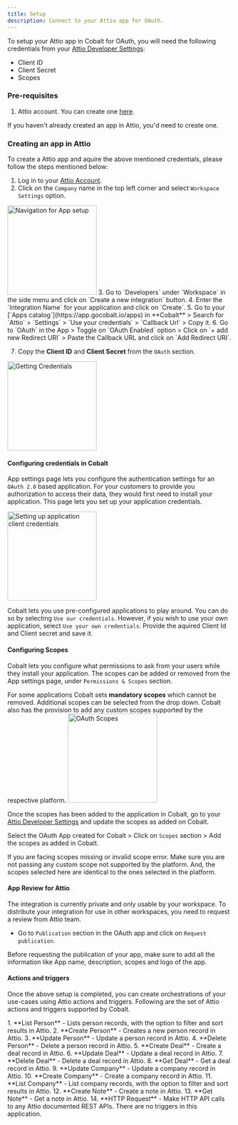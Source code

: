 ```yaml
---
title: Setup
description: Connect to your Attio app for OAuth.
---
```

To setup your Attio app in Cobalt for OAuth, you will need the following credentials from your [Attio Developer Settings](https://app.attio.com/):
- Client ID
- Client Secret
- Scopes

### Pre-requisites

1. Attio account. You can create one [here](https://app.attio.com/welcome/sign-in).

<Info>If you haven't already created an app in Attio, you'd need to create one.</Info>

### Creating an app in Attio

To create a Attio app and aquire the above mentioned credentials, please follow the steps mentioned below:

1. Log in to your [Attio Account](https://app.attio.com/).
2. Click on the `Company` name in the top left corner and select `Workspace Settings` option.
<img height="200" src="/images/Attio/attio_navigation.png" alt="Navigation for App setup"/>
3. Go to `Developers` under `Workspace` in the side menu and click on `Create a new integration` button.
4. Enter the `Integration Name` for your application and click on `Create`.
5. Go to your [`Apps catalog`](https://app.gocobalt.io/apps) in **Cobalt** > Search for `Attio` > `Settings` > `Use your credentials` > `Callback Url` > Copy it.
6. Go to `OAuth` in the App > Toggle on `OAuth Enabled` option > Click on `+ add new Redirect URI` > Paste the Callback URL and click on `Add Redirect URI`.

7. Copy the **Client ID** and **Client Secret** from the `OAuth` section.
<img height="200" src="/images/Attio/attio_credentials.png" alt="Getting Credentials"/>

#### Configuring credentials in Cobalt
App settings page lets you configure the authentication settings for an `OAuth 2.0` based application. For your customers to provide you authorization to access their data,
they would first need to install your application. This page lets you set up your application credentials.

<img height="200" src="/images/Attio/attio_cobalt.png" alt="Setting up application client credentials"/>

Cobalt lets you use pre-configured applications to play around. You can do so by selecting `Use our credentials`. However, if you wish to use your own application,
select `Use your own credentials`. Provide the aquired Client Id and Client secret and save it.

#### Configuring Scopes
Cobalt lets you configure what permissions to ask from your users while they install your application. The scopes can be added or removed from the App settings page, under `Permissions & Scopes`
section. 

For some applications Cobalt sets **mandatory scopes** which cannot be removed. Additional scopes can be selected from the drop down. Cobalt also has the provision to add any 
custom scopes supported by the respective platform.
<img height="200" src="/images/Attio/attio_scopes.png" alt="OAuth Scopes"/>

Once the scopes has been added to the application in Cobalt, go to your [Attio Developer Settings](https://app.attio.com/) and update the scopes as added on Cobalt.

Select the OAuth App created for Cobalt > Click on `Scopes` section > Add the scopes as added in Cobalt. 

<Warning>
If you are facing scopes missing or invalid scope error. Make sure you are not passing any custom scope not supported by the platform. And, the scopes selected here are
identical to the ones selected in the platform.
</Warning>

#### App Review for Attio

The integration is currently private and only usable by your workspace. To distribute your integration for use in other workspaces, you need to request a review from Attio team.

- Go to `Publication` section in the OAuth app and click on `Request publication`.

<Tip>
Before requesting the publication of your app, make sure to add all the information like App name, description, scopes and logo of the app.
</Tip>


#### Actions and triggers
Once the above setup is completed, you can create orchestrations of your use-cases using Attio actions and triggers. Following are the set of Attio actions and triggers
supported by Cobalt.

<Tabs>
  <Tab title="Actions">
  <AccordionGroup>
  <Accordion title="Person">
     1. **List Person** - Lists person records, with the option to filter and sort results in Attio.
     2. **Create Person** - Creates a new person record in Attio.
     3. **Update Person** - Update a person record in Attio.
     4. **Delete Person** - Delete a person record in Attio.
     </Accordion>
     <Accordion title="Deals">
     5. **Create Deal** - Create a deal record in Attio.
     6. **Update Deal** - Update a deal record in Attio.
     7. **Delete Deal** - Delete a deal record in Attio.
     8. **Get Deal** - Get a deal record in Attio.
      </Accordion>
     <Accordion title="Company">
     9. **Update Company** - Update a company record in Attio.
     10. **Create Company** - Create a company record in Attio.
     11. **List Company** - List company records, with the option to filter and sort results in Attio.
      </Accordion>
     <Accordion title="Notes">
     12. **Create Note** - Create a note in Attio.
     13. **Get Note** - Get a note in Attio.
      </Accordion>
     <Accordion title="Others">
     14. **HTTP Request** - Make HTTP API calls to any Attio documented REST APIs.
      </Accordion>
    </AccordionGroup>
  </Tab>
  
  <Tab title="Triggers">
        There are no triggers in this application.
  </Tab>
</Tabs>